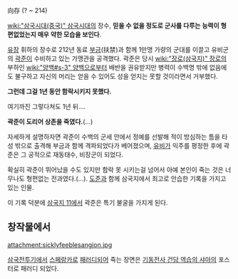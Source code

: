 向存
(? ~ 214)

[[wiki:"삼국시대(중국)" 삼국시대]]의 장수, '''믿을 수 없을 정도로 군사를 다루는 능력이 형편없었는지 매우 약한 모습을 보인다'''.

[[유장]] 휘하의 장수로 212년 동료 [[부금]](扶禁)과 함께 1만명 가량의 군대를 이끌고 유비군의 [[곽준]]이 수비하고 있는 가맹관을 공격했다. 곽준은 당시 [[wiki:"장로(삼국지)" 장로]]의 부하인 [[wiki:"양백#s-3" 양백]]으로부터 배반을 권유받지만 병력이 수백명 밖에 없음에도 불구하고 자신의 머리는 얻을 수 있어도 성을 얻지는 못할 것이라면서 거부했다.

'''그런데 그걸 1년 동안 함락시키지 못했다.'''

여기까진 그렇다쳐도 1년 뒤....

'''곽준이 도리어 상존을 죽였다.'''(...)

자세하게 설명하자면 곽준이 수백의 군세 안에서 정예를 선발해 적이 방심하는 틈을 타 성 밖으로 출격해 부금과 함께 격파되었다가 베어졌으며, [[유비]]가 익주를 평정한 후에 곽준은 그 공적으로 재동태수, 비장군이 되었다.

확실히 곽준이 뛰어났을 수도 있지만 함락 못 시키는걸 넘어서 아예 본인이 죽는 것은 너무나도 형편없는 전과였다.(...). [[도준]]과 함께 삼국지에서 최고로 안습한 기록을 가지고 있는 인물.

이 기록 덕분에 [[삼국지 11]]에서 곽준은 특기 불굴을 가지게 된다.

== 창작물에서 ==
attachment:sicklyfeeblesangjon.jpg

[[삼국전투기]]에서 [[스페랑카]]로 [[패러디]]되어 죽는 장면은 [[기동전사 건담 역습의 샤아]]의 포스터로 패러디 되었다.
